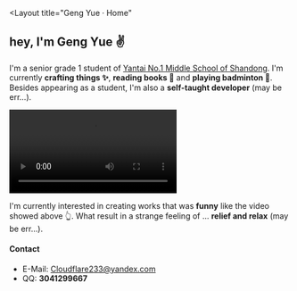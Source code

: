 
<Layout
title="Geng Yue · Home"
>

## hey, I'm Geng Yue ✌

I'm a senior grade 1 student of [Yantai No.1 Middle School of Shandong](http://www.ytyz.net/).
I'm currently **crafting things ✨**, **reading books 📖** and **playing badminton 🏸**. Besides
appearing as a student, I'm also a **self-taught developer** (may be err...).

<video
  src="https://link.jscdn.cn/1drv/aHR0cHM6Ly8xZHJ2Lm1zL3YvcyFBaUV0TzBwNnFvZ1ZnVVVRVnhoeE9xY1U3Q0Nl.mp4"
  autoplay="autoplay"
  controls="controls"
  className="w-full rounded-md"
/>

I'm currently interested in creating works that was **funny** like the video showed above 👆.
What result in a strange feeling of ... **relief and relax** (may be err...).

#### Contact

- E-Mail: [Cloudflare233@yandex.com](mailto:Cloudflare233@yandex.com)
- QQ: **3041299667**

</Layout>

